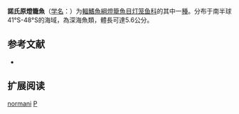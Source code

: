 {{Speciesbox
| name = 諾氏原燈籠魚
| status = NE
| status_system = IUCN3.1
| image = 
| genus = Protomyctophum
| species = normani
| authority = [[Tåning|Tåning]], 1932
| synonyms = *''Myctophum normani''<br /><small>Tåning, 1932</small>
}}

'''諾氏原燈籠魚'''（[[学名|学名]]：{{lang|la|''Protomyctophum normani''}}）为[[輻鰭魚綱|輻鰭魚綱]][[燈籠魚目|燈籠魚目]][[灯笼鱼科|灯笼鱼科]]的其中一[[種|種]]。分布于南半球41°S-48°S的海域，為深海魚類，體長可達5.6公分。

== 参考文献 ==
{{refbegin}}
*{{FishBase_species|genus=Protomyctophum|species=normani|year=2012|month=2}}
{{refend}}

== 扩展阅读 ==
{{refbegin}}
{{wikispecies-inline|Protomyctophum normani|諾氏原燈籠魚}}
{{refend}}
{{Taxonbar|from=Q1108575}}

[[Category:原燈籠魚屬|normani]]
[[Category:1932年描述的魚類|P]]


{{灯笼鱼目小作品}}